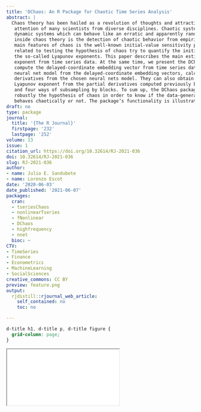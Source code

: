 ```yaml
---
title: 'DChaos: An R Package for Chaotic Time Series Analysis'
abstract: |
  Chaos theory has been hailed as a revolution of thoughts and attracting ever-increasing
   attention of many scientists from diverse disciplines. Chaotic systems are non-linear deterministic
   dynamic systems which can behave like an erratic and apparently random motion. A relevant field
   inside chaos theory is the detection of chaotic behavior from empirical time-series data. One of the
   main features of chaos is the well-known initial-value sensitivity property. Methods and techniques
   related to testing the hypothesis of chaos try to quantify the initial-value sensitive property estimating
   the so-called Lyapunov exponents. This paper describes the main estimation methods of the Lyapunov
   exponent from time series data. At the same time, we present the DChaos library. R users may
   compute the delayed-coordinate embedding vector from time series data, estimates the best-fitted
   neural net model from the delayed-coordinate embedding vectors, calculates analytically the partial
   derivatives from the chosen neural nets model. They can also obtain the neural net estimator of the
   Lyapunov exponent from the partial derivatives computed previously by two different procedures
   and four ways of subsampling by blocks. To sum up, the DChaos package allows the R users to test
   robustly the hypothesis of chaos in order to know if the data-generating process behind time series
   behaves chaotically or not. The package’s functionality is illustrated by examples.
draft: no
type: package
journal:
  title: '{The R Journal}'
  firstpage: '232'
  lastpage: '252'
volume: 13
issue: 1
citation_url: https://doi.org/10.32614/RJ-2021-036
doi: 10.32614/RJ-2021-036
slug: RJ-2021-036
author:
- name: Julio E. Sandubete
- name: Lorenzo Escot
date: '2020-06-03'
date_published: '2021-06-07'
packages:
  cran:
  - tseriesChaos
  - nonlinearTseries
  - fNonlinear
  - DChaos
  - highfrequency
  - nnet
  bioc: ~
CTV:
- TimeSeries
- Finance
- Econometrics
- MachineLearning
- SocialSciences
creative_commons: CC BY
preview: feature.png
output:
  rjdistill::rjournal_web_article:
    self_contained: no
    toc: no

---
```


```css
d-title h1, d-title p, d-title figure {
  grid-column: page;
}
```

<div class="l-page">
  <object data="RJ-2021-036.pdf" type="application/pdf" style="height:955px;width:100%">
    <iframe src="RJ-2021-036.pdf"></iframe>
  </object>
</div>
